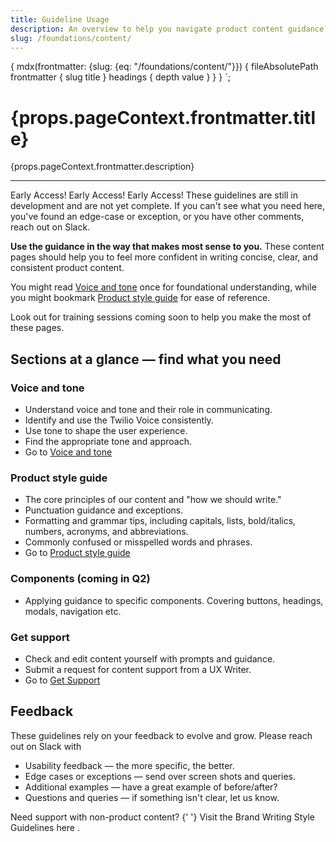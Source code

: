 ```yaml
---
title: Guideline Usage
description: An overview to help you navigate product content guidance and a look at what's coming soon.
slug: /foundations/content/
---
```



  {
    mdx(frontmatter: {slug: {eq: "/foundations/content/"}}) {
      fileAbsolutePath
      frontmatter {
        slug
        title
      }
      headings {
        depth
        value
      }
    }
  }
`;

<content>

<h1>{props.pageContext.frontmatter.title}</h1>

<p>{props.pageContext.frontmatter.description}</p>

</content>

---

<contentwrapper>

<PageAside data={props.data.mdx} />

<content>

<Callout variant="warning" marginY="space70">
  <CalloutHeading as="h2">Early Access! Early Access! Early Access!</CalloutHeading>
  <CalloutText>
    These guidelines are still in development and are not yet complete. If you can't see what you need here, you've
    found an edge-case or exception, or you have other comments, reach out on Slack.
  </CalloutText>
</Callout>

**Use the guidance in the way that makes most sense to you.**
These content pages should help you to feel more confident in writing concise, clear, and consistent product content.

You might read [Voice and tone](/foundations/content/voice-and-tone) once for foundational understanding, while you might bookmark [Product style guide](/foundations/content/product-style-guide) for ease of reference.

Look out for training sessions coming soon to help you make the most of these pages.

## Sections at a glance &mdash; find what you need

### Voice and tone

- Understand voice and tone and their role in communicating.
- Identify and use the Twilio Voice consistently.
- Use tone to shape the user experience.
- Find the appropriate tone and approach.
- Go to [Voice and tone](/foundations/content/voice-and-tone)

### Product style guide

- The core principles of our content and "how we should write."
- Punctuation guidance and exceptions.
- Formatting and grammar tips, including capitals, lists, bold/italics, numbers, acronyms, and abbreviations.
- Commonly confused or misspelled words and phrases.
- Go to [Product style guide](/foundations/content/product-style-guide)

### Components (coming in Q2)

- Applying guidance to specific components. Covering buttons, headings, modals, navigation etc.

### Get support

- Check and edit content yourself with prompts and guidance.
- Submit a request for content support from a UX Writer.
- Go to [Get Support](/foundations/content/content-checklist)

## Feedback

These guidelines rely on your feedback to evolve and grow. Please reach out on Slack with

- Usability feedback &mdash; the more specific, the better.
- Edge cases or exceptions &mdash; send over screen shots and queries.
- Additional examples &mdash; have a great example of before/after?
- Questions and queries &mdash; if something isn't clear, let us know.

<Callout variant="neutral" marginY="space70">
  <CalloutHeading as="h3">Need support with non-product content?</CalloutHeading>
  <CalloutText>
    {' '}
    Visit the <Anchor href="https://www.twilio.com/brand/guidelines/writing-style">
      Brand Writing Style Guidelines here
    </Anchor>.
  </CalloutText>
</Callout>

</content>
</contentwrapper>
